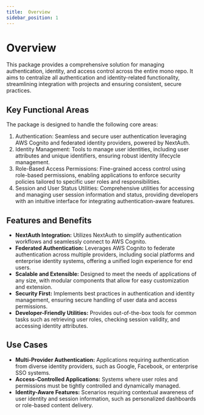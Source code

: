 ```yaml
---
title:  Overview
sidebar_position: 1
---
```


# Overview

This package provides a comprehensive solution for managing authentication, identity, and access control across the entire mono repo. It aims to centralize all authentication and identity-related functionality, streamlining integration with projects and ensuring consistent, secure practices.

## Key Functional Areas

The package is designed to handle the following core areas:
1.	Authentication: Seamless and secure user authentication leveraging AWS Cognito and federated identity providers, powered by NextAuth.
2.	Identity Management:
Tools to manage user identities, including user attributes and unique identifiers, ensuring robust identity lifecycle management.
3.	Role-Based Access Permissions: Fine-grained access control using role-based permissions, enabling applications to enforce security policies tailored to specific user roles and responsibilities.
4.	Session and User Status Utilities: Comprehensive utilities for accessing and managing user session information and status, providing developers with an intuitive interface for integrating authentication-aware features.

## Features and Benefits

- **NextAuth Integration:** Utilizes NextAuth to simplify authentication workflows and seamlessly connect to AWS Cognito.
- **Federated Authentication:** Leverages AWS Cognito to federate authentication across multiple providers, including social platforms and enterprise identity systems, offering a unified login experience for end users.
- **Scalable and Extensible:** Designed to meet the needs of applications of any size, with modular components that allow for easy customization and extension.
- **Security First:** Implements best practices in authentication and identity management, ensuring secure handling of user data and access permissions.
- **Developer-Friendly Utilities:** Provides out-of-the-box tools for common tasks such as retrieving user roles, checking session validity, and accessing identity attributes.

## Use Cases

- **Multi-Provider Authentication:**  Applications requiring authentication from diverse identity providers, such as Google, Facebook, or enterprise SSO systems.
- **Access-Controlled Applications:** Systems where user roles and permissions must be tightly controlled and dynamically managed.
- **Identity-Aware Features:** Scenarios requiring contextual awareness of user identity and session information, such as personalized dashboards or role-based content delivery.
